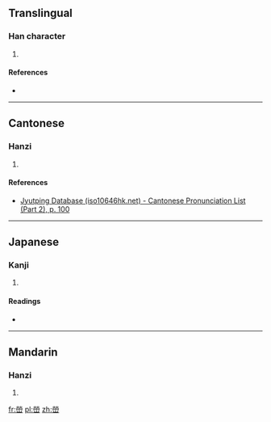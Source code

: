 ==Translingual==

===Han character===
{{Han char|rn=46|rad=山|as=10|sn=13|four=|canj=火火月山 (FFBU)|ids=⿱⿱⿰[[火]]火[[冖]][[山]]}}

# {{defn|Han|sort=山10}}

====References====
* {{Han ref|kx=0317.160|dkj=08337|dj=0617.370|hdz=10792.070|uh=5D64|ud=23908}}

----

==Cantonese==

===Hanzi===
{{yue-hanzi|jyut=[[wing4]]|y=wing4}}

# {{defn|lang=yue|sort=山10}}

====References====
* [http://www.iso10646hk.net/jp/document/download.jsp Jyutping Database (iso10646hk.net) - Cantonese Pronunciation List (Part 2), p. 100]

----

==Japanese==

===Kanji===
{{ja-kanji|grade=|rs=山10}}

# {{defn|lang=ja|sort=山10}}

====Readings====
* {{ja-readings|on=[[けい]] (kei), [[ぎょう]] (gyō), [[こう]] (kō), [[えい]] (ei), [[よう]] (yō)|kun=[[やまのふかいさま]] (yamanofukaisama)}}

----

==Mandarin==

===Hanzi===
{{cmn-hanzi|pin=[[róng]] ([[rong2]])|wg=jung<sup>2</sup>}}

# {{defn|lang=cmn|sort=山10}}

[[fr:嵤]]
[[pl:嵤]]
[[zh:嵤]]